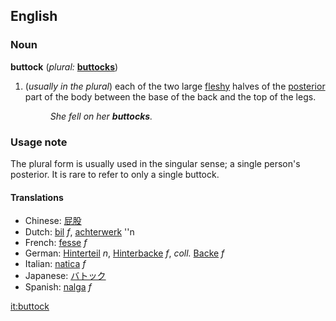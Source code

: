 ==English==

===Noun===
'''buttock''' (''plural:'' '''[[buttocks]]''')
# (''usually in the plural'') each of the two large [[fleshy]] halves of the [[posterior]] part of the body between the base of the back and the top of the legs.
#:''She fell on her '''buttocks'''.''

===Usage note===
The plural form is usually used in the singular sense; a single person's posterior.  It is rare to refer to only a single buttock.

====Translations====
*Chinese: [[屁股]]
*Dutch: [[bil]] ''f'', [[achterwerk]] ''n
*French: [[fesse]] ''f''
*German: [[Hinterteil]] ''n'', [[Hinterbacke]] ''f'', ''coll.'' [[Backe]] ''f''
*Italian: [[natica]] ''f''
*Japanese: [[バトック]]
*Spanish: [[nalga]] ''f''

[[it:buttock]]